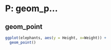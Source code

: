 # P: geom_p...

## geom_point{#point}

```r
ggplot(elephants, aes(y = Height, x=Weight)) + 
  geom_point()
```